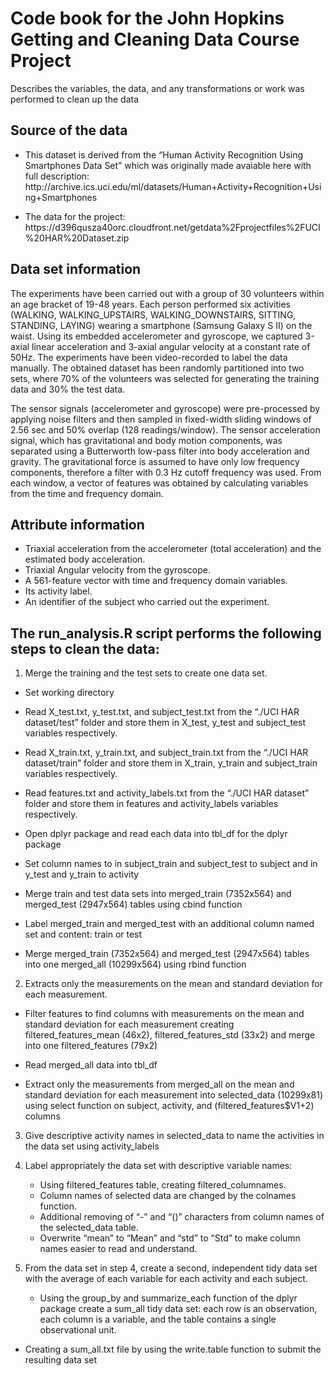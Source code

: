 

Code book for the John Hopkins Getting and Cleaning Data Course Project 
==============
Describes the variables, the data, and any transformations or work was performed to clean up the data


Source of the data
--------------
- This dataset is derived from the "Human Activity Recognition Using Smartphones Data Set" which was originally made avaiable here with full description:
http://archive.ics.uci.edu/ml/datasets/Human+Activity+Recognition+Using+Smartphones

- The data for the project:
https://d396qusza40orc.cloudfront.net/getdata%2Fprojectfiles%2FUCI%20HAR%20Dataset.zip


Data set information
--------------
The experiments have been carried out with a group of 30 volunteers within an age bracket of 19-48 years. Each person performed six activities (WALKING, WALKING_UPSTAIRS, WALKING_DOWNSTAIRS, SITTING, STANDING, LAYING) wearing a smartphone (Samsung Galaxy S II) on the waist. Using its embedded accelerometer and gyroscope, we captured 3-axial linear acceleration and 3-axial angular velocity at a constant rate of 50Hz. The experiments have been video-recorded to label the data manually. The obtained dataset has been randomly partitioned into two sets, where 70% of the volunteers was selected for generating the training data and 30% the test data.

The sensor signals (accelerometer and gyroscope) were pre-processed by applying noise filters and then sampled in fixed-width sliding windows of 2.56 sec and 50% overlap (128 readings/window). The sensor acceleration signal, which has gravitational and body motion components, was separated using a Butterworth low-pass filter into body acceleration and gravity. The gravitational force is assumed to have only low frequency components, therefore a filter with 0.3 Hz cutoff frequency was used. From each window, a vector of features was obtained by calculating variables from the time and frequency domain.


Attribute information
--------------
- Triaxial acceleration from the accelerometer (total acceleration) and the estimated body        acceleration.
- Triaxial Angular velocity from the gyroscope. 
- A 561-feature vector with time and frequency domain variables. 
- Its activity label. 
- An identifier of the subject who carried out the experiment.


**The run_analysis.R script performs the following steps to clean the data:**
--------------

1. Merge the training and the test sets to create one data set.

- Set working directory

- Read X_test.txt, y_test.txt, and subject_test.txt from the "./UCI HAR dataset/test" folder and   store them in X_test, y_test and subject_test variables respectively.

- Read X_train.txt, y_train.txt, and subject_train.txt from the "./UCI HAR dataset/train" folder   and store them in X_train, y_train and subject_train variables respectively.

- Read features.txt and activity_labels.txt from the "./UCI HAR dataset" folder and store them   in features and activity_labels variables respectively.

- Open dplyr package and read each data into tbl_df for the dplyr package

- Set column names to in subject_train and subject_test to subject and in y_test and y_train to   activity

- Merge train and test data sets into merged_train (7352x564) and merged_test (2947x564) tables   using cbind function

- Label merged_train and merged_test with an additional column named set and content: train or    test

- Merge merged_train (7352x564) and merged_test (2947x564) tables into one merged_all             (10299x564) using rbind function

2.  Extracts only the measurements on the mean and standard deviation for each measurement.

- Filter features to find columns with measurements on the mean and standard deviation for each   measurement creating filtered_features_mean (46x2), filtered_features_std (33x2) and merge      into one filtered_features (79x2)

- Read merged_all data into tbl_df

- Extract only the measurements from merged_all on the mean and standard deviation for each       measurement into selected_data (10299x81) using select function on subject, activity, and       (filtered_features$V1+2) columns


3. Give descriptive activity names in selected_data to name the activities in the data set using    activity_labels

4. Label appropriately the data set with descriptive variable names:
    - Using filtered_features table, creating filtered_columnames. 
    - Column names of selected data are changed by the colnames function. 
    - Additional removing of "-" and "()" characters from column names of the selected_data           table.
    - Overwrite "mean" to "Mean" and "std" to "Std" to make column names easier to read and           understand.
    
    
5. From the data set in step 4, create a second, independent tidy data set with the average of each variable for each activity and each subject.    
    - Using the group_by and summarize_each function of the dplyr package create a sum_all tidy       data set: each row is an observation, each column is a variable, 
      and the table contains a single observational unit. 


- Creating a sum_all.txt file by using the write.table function to submit the resulting data set 

